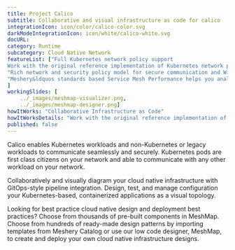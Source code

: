 ```yaml
---
title: Project Calico  
subtitle: Collaborative and visual infrastructure as code for calico
integrationIcon: icon/color/calico-color.svg
darkModeIntegrationIcon: icon/white/calico-white.svg
docURL: 
category: Runtime
subcategory: Cloud Native Network
featureList: ["Full Kubernetes network policy support
Work with the original reference implementation of Kubernetes network policy",
"Rich network and security policy model for secure communication and WireGuard encryption",
"Meshery&ldquos standards based Service Mesh Performance helps you analyze your Calico networks."
]
workingSlides: [
    ../_images/meshmap-visualizer.png,
    ../_images/meshmap-designer.png]
howItWorks: "Collaborative Infrastructure as Code"
howItWorksDetails: "Work with the original reference implementation of Kubernetes network policy"
published: false
---
```

<p>
    Calico enables Kubernetes workloads and non-Kubernetes or legacy workloads to communicate seamlessly and securely. Kubernetes pods are first class citizens on your network and able to communicate with any other workload on your network.
</p>
<p>
    Collaboratively and visually diagram your cloud native infrastructure with GitOps-style pipeline integration. Design, test, and manage configuration your Kubernetes-based, containerized applications as a visual topology.
</p>
<p>
    Looking for best practice cloud native design and deployment best practices? Choose from thousands of pre-built components in MeshMap. Choose from hundreds of ready-made design patterns by importing templates from Meshery Catalog or use our low code designer, MeshMap, to create and deploy your own cloud native infrastructure designs.
</p>